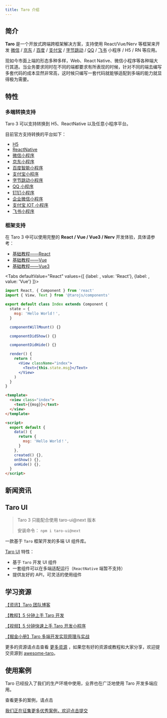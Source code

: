 ```yaml
---
title: Taro 介绍
---
```




## 简介

**Taro** 是一个开放式跨端跨框架解决方案，支持使用 React/Vue/Nerv 等框架来开发 [微信](https://mp.weixin.qq.com/) / [京东](https://mp.jd.com/?entrance=taro) / [百度](https://smartprogram.baidu.com/) / [支付宝](https://mini.open.alipay.com/) / [字节跳动](https://microapp.bytedance.com/) / [QQ](https://q.qq.com/) / [飞书](https://open.feishu.cn/document/uYjL24iN/ucDOzYjL3gzM24yN4MjN) 小程序 / H5 / RN 等应用。

现如今市面上端的形态多种多样，Web、React Native、微信小程序等各种端大行其道。当业务要求同时在不同的端都要求有所表现的时候，针对不同的端去编写多套代码的成本显然非常高，这时候只编写一套代码就能够适配到多端的能力就显得极为需要。

## 特性

### 多端转换支持

Taro 3 可以支持转换到 H5、ReactNative 以及任意小程序平台。

目前官方支持转换的平台如下：

- [H5](https://developer.mozilla.org/zh-CN/docs/Web?from=taro)
- [ReactNative](https://reactnative.dev/?from=taro)
- [微信小程序](https://developers.weixin.qq.com/miniprogram/dev/framework/?from=taro)
- [京东小程序](https://mp.jd.com/?from=taro)
- [百度智能小程序](https://smartprogram.baidu.com/developer/index.html?from=taro)
- [支付宝小程序](https://opendocs.alipay.com/mini/developer/getting-started?from=taro)
- [字节跳动小程序](https://developer.open-douyin.com/docs/resource/zh-CN/mini-app/introduction/overview?from=taro)
- [QQ 小程序](https://q.qq.com/wiki/develop/miniprogram/frame/?from=taro)
- [钉钉小程序](https://open.dingtalk.com/document/org/develop-org-mini-programs?from=taro)
- [企业微信小程序](https://developers.weixin.qq.com/miniprogram/dev/devtools/qywx-dev.html?from=taro)
- [支付宝 IOT 小程序](https://opendocs.alipay.com/iot/multi-platform/vcs0fv?from=taro)
- [飞书小程序](https://open.feishu.cn/document/uYjL24iN/uMjNzUjLzYzM14yM2MTN?from=taro)

### 框架支持

在 Taro 3 中可以使用完整的 **React / Vue / Vue3 / Nerv** 开发体验，具体请参考：

- [基础教程——React](./react-overall)
- [基础教程——Vue](./vue-overall)
- [基础教程——Vue3](./vue3)

<Tabs
  defaultValue="React"
  values={[
    {label:  <ReactIcon />, value: 'React'},
    {label: <VueIcon />, value: 'Vue'}
  ]}>
<TabItem value="React">

```jsx title="示例代码"
import React, { Component } from 'react'
import { View, Text } from '@tarojs/components'

export default class Index extends Component {
  state = {
    msg: 'Hello World！',
  }

  componentWillMount() {}

  componentDidShow() {}

  componentDidHide() {}

  render() {
    return (
      <View className="index">
        <Text>{this.state.msg}</Text>
      </View>
    )
  }
}
```

</TabItem>

<TabItem value="Vue">

```html title="示例代码"
<template>
  <view class="index">
    <text>{{msg}}</text>
  </view>
</template>

<script>
  export default {
    data() {
      return {
        msg: 'Hello World！',
      }
    },
    created() {},
    onShow() {},
    onHide() {},
  }
</script>
```

</TabItem>
</Tabs>

## 新闻资讯

<News />

## Taro UI

> Taro 3 只能配合使用 taro-ui@next 版本
>
> 安装命令： `npm i taro-ui@next`

一款基于 `Taro` 框架开发的多端 UI 组件库。

[Taro UI](https://taro-ui.jd.com) 特性：

- 基于 `Taro` 开发 UI 组件
- 一套组件可以在多端适配运行（`ReactNative` 端暂不支持）
- 提供友好的 API，可灵活的使用组件

## 学习资源

[【资讯】Taro 团队博客 ](/blog)

[【教程】5 分钟上手 Taro 开发](/docs/guide)

[【视频】5 分钟快速上手 Taro 开发小程序](https://mp.weixin.qq.com/s?__biz=MzU3NDkzMTI3MA==&mid=2247484205&idx=1&sn=935bb7a35c11c33563eeb7c3aaca3321&chksm=fd2bab04ca5c2212b4cd8aeb5858bd08517aeb31e20727b22d1eee00b394184e7e61359e7dd9&token=1180618535&lang=zh_CN#rd)

[【掘金小册】Taro 多端开发实现原理与实战](https://juejin.im/book/5b73a131f265da28065fb1cd?referrer=5ba228f16fb9a05d3251492d)

更多的资源请点击查看 [更多资源](./composition.md) ，如果您有好的资源或教程和大家分享，欢迎提交资源到 [awesome-taro](https://github.com/NervJS/awesome-taro)。

## 使用案例

Taro 已经投入了我们的生产环境中使用，业界也在广泛地使用 Taro 开发多端应用。

<Link to="/showcase">查看更多的案例，请点击</Link>

[我们正在征集更多优秀案例，欢迎点击提交](https://github.com/NervJS/taro/issues/244)

![[](https://nervjs.github.io/taro-user-cases/)](https://raw.githubusercontent.com/NervJS/taro-user-cases/master/user-cases.jpg)
